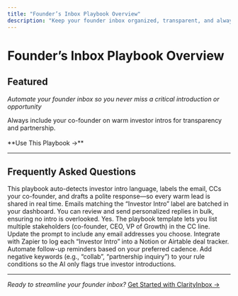 ```yaml
---
title: "Founder’s Inbox Playbook Overview"
description: "Keep your founder inbox organized, transparent, and always in sync with key stakeholders."
---
```


# Founder’s Inbox Playbook Overview

## Featured

_Automate your founder inbox so you never miss a critical introduction or opportunity_

<CardGroup cols={2}>
  <Card title="🤝 Investor Intro Playbook" icon="box" href="/playbooks/founders-inbox/investor-intro">
    Always include your co-founder on warm investor intros for transparency and partnership.  
    <br></br>
    **Use This Playbook →**
  </Card>
</CardGroup>

---

## Frequently Asked Questions

<Accordion title="How can I ensure my co-founder never misses an investor introduction?">
  This playbook auto-detects investor intro language, labels the email, CCs your co-founder, and drafts a polite response—so every warm lead is shared in real time.
</Accordion>

<Accordion title="What if I receive multiple intros at once?">
  Emails matching the “Investor Intro” label are batched in your dashboard. You can review and send personalized replies in bulk, ensuring no intro is overlooked.
</Accordion>

<Accordion title="Can I customize who gets CC’d on intros?">
  Yes. The playbook template lets you list multiple stakeholders (co-founder, CEO, VP of Growth) in the CC line. Update the prompt to include any email addresses you choose.
</Accordion>

<Accordion title="How do I track and follow up on investor intros?">
  Integrate with Zapier to log each “Investor Intro” into a Notion or Airtable deal tracker. Automate follow-up reminders based on your preferred cadence.
</Accordion>

<Accordion title="What if an intro isn’t actually an investor?">
  Add negative keywords (e.g., “collab”, “partnership inquiry”) to your rule conditions so the AI only flags true investor introductions.
</Accordion>

---

_Ready to streamline your founder inbox?_ [Get Started with ClarityInbox →](https://clarityinbox.com/dashboard)
